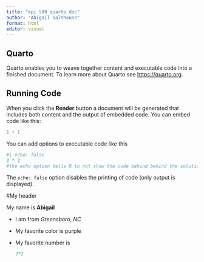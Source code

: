 ```yaml
---
title: "epi 590 quarto doc"
author: "Abigail Salthouse"
format: html
editor: visual
---
```


## Quarto

Quarto enables you to weave together content and executable code into a finished document. To learn more about Quarto see <https://quarto.org>.

## Running Code

When you click the **Render** button a document will be generated that includes both content and the output of embedded code. You can embed code like this:

```r
1 + 1
```

You can add options to executable code like this

```r
#| echo: false
2 * 2
#the echo option tells R to not show the code behind behind the solution
```

The `echo: false` option disables the printing of code (only output is displayed).

#My header

My name is **Abigail**

-   I am from *Greensboro, NC*

-   My favorite color is purple

-   My favorite number is

    ```r
    2*2
    ```
